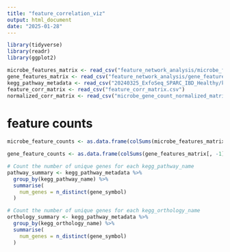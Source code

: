 ```yaml
---
title: "feature_correlation_viz"
output: html_document
date: "2025-01-28"
---
```


```r
library(tidyverse)
library(readr)
library(ggplot2)

microbe_features_matrix <- read_csv("feature_network_analysis/microbe_features_matrix.csv")
gene_features_matrix <- read_csv("feature_network_analysis/gene_features_matrix.csv")
kegg_pathway_metadata <- read_csv("20240325_ExfoSeq_SPARC_IBD_Healthy/kegg_pathway_metadata.csv", col_types = cols(...1 = col_skip()))
feature_corr_matrix <- read_csv("feature_corr_matrix.csv")
normalized_corr_matrix <- read_csv("microbe_gene_count_normalized_matrix.csv")
```

# feature counts
```r
microbe_feature_counts <- as.data.frame(colSums(microbe_features_matrix[, -1]))

gene_feature_counts <- as.data.frame(colSums(gene_features_matrix[, -1]))

# Count the number of unique genes for each kegg_pathway_name
pathway_summary <- kegg_pathway_metadata %>%
  group_by(kegg_pathway_name) %>%
  summarise(
    num_genes = n_distinct(gene_symbol)
  )

# Count the number of unique genes for each kegg_orthology_name
orthology_summary <- kegg_pathway_metadata %>%
  group_by(kegg_orthology_name) %>%
  summarise(
    num_genes = n_distinct(gene_symbol)
  )

```

```r

```

